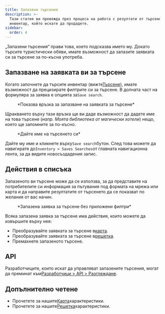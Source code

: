 ```yaml
---
title: Запазени търсения
description: >-
  Тази статия ви превежда през процеса на работа с резултати от търсене на
  инвентар, който искате да продадете.
sidebar:
  order: 4
---
```


„Запазени търсения“ прави това, което подсказва името му. Докато търсите туристически обяви, имате възможност да запазите заявката си за търсене за по-късна употреба.

## Запазване на заявката ви за търсене

Когато започнете да търсите инвентар (вижте[Търсене](/studio/search)), имате възможност да прецизирате филтрите си за търсене.
В долната част на формуляра за заявка е опцията за`Save search`.

<figure>
  <CloudinaryImage width="350" height="329" resize="scale" quality="best" alt="Запазване на търсене" src="academy/save-search" errorImage="noimage_opaque_nyrtl0.png" />

  <figcaption>*Показва връзка за запазване на заявката за търсене*</figcaption>
</figure>


Щракването върху тази връзка ще ви даде възможност да дадете име на това търсене (*напр. Моята библиотека от магически хотели*) нещо, което ще запомните за по-късно.

<figure>
  <CloudinaryImage width="350" height="329" resize="scale" quality="best" alt="Дайте име на търсенето си" src="academy/name-save-search" errorImage="noimage_opaque_nyrtl0.png" />

  <figcaption>*Дайте име на търсенето си*</figcaption>
</figure>


Дайте му име и кликнете върху`Save search`бутон. След това можете да навигирате до`Inventory > Saves Searches`от главната навигационна лента, за да видите новосъздадения запис.

## Действия в списъка

Запазеното ви търсене може да се използва, за да представите на потребителите си информация за пътувания под формата на мрежа или карта и да направите резултатите от търсенето да се показват по желания от вас начин.

<figure>
  <CloudinaryImage width="700" height="939" resize="scale" quality="best" alt="Запазени действия за търсене" src="academy/saved-search-actions" errorImage="noimage_opaque_nyrtl0.png" />

  <figcaption>*Запазена заявка за търсене без приложени филтри*</figcaption>
</figure>


Всяка запазена заявка за търсене има действия, които можете да извършите върху нея:

* Преобразувайте заявката за търсене в[карта](/studio/maps).
* Преобразувайте заявката за търсене в[решетка](/studio/grids).
* Премахнете запазеното търсене.

## API

Разработчиците, които искат да управляват запазените търсения, могат да преминат към[Разработчици > API > Разглеждане](/developers/apis/#browse-api).

## Допълнително четене

* Прочетете за нашите[Карта](/studio/maps)характеристики.
* Прочетете за нашите[Решетка](/studio/grids)характеристики.

